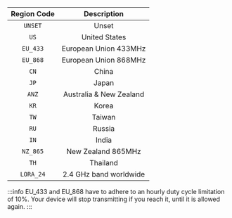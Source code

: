 
| Region Code | Description |
| :-------: | :--------: |
|  `UNSET`   | Unset |
| `US` | United States |
| `EU_433` | European Union 433MHz |
| `EU_868` | European Union 868MHz |
| `CN` | China |
| `JP` | Japan |
| `ANZ` | Australia & New Zealand |
| `KR` | Korea |
| `TW` | Taiwan |
| `RU` | Russia |
| `IN` | India |
| `NZ_865` | New Zealand 865MHz |
| `TH` | Thailand |
| `LORA_24` | 2.4 GHz band worldwide |

:::info
EU_433 and EU_868 have to adhere to an hourly duty cycle limitation of 10%. Your device will stop transmitting if you reach it, until it is allowed again.
:::